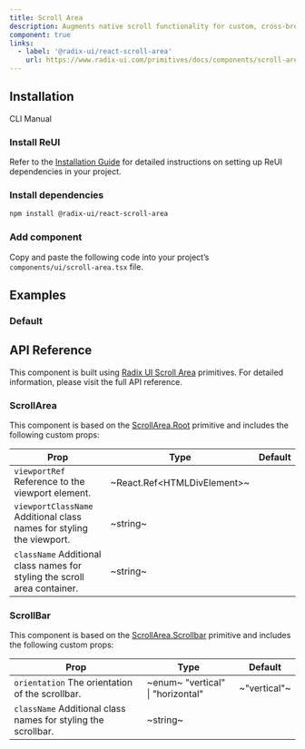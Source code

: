 ```yaml
---
title: Scroll Area
description: Augments native scroll functionality for custom, cross-browser styling.
component: true
links:
  - label: '@radix-ui/react-scroll-area'
    url: https://www.radix-ui.com/primitives/docs/components/scroll-area
---
```


## Installation

<Tabs defaultValue="cli">

<TabsList>
  <TabsTrigger value="cli">CLI</TabsTrigger>
  <TabsTrigger value="manual">Manual</TabsTrigger>
</TabsList>

<TabsContent value="cli">
  <CliCommands name="scroll-area" />
</TabsContent>

<TabsContent value="manual">    
<Steps>

### Install ReUI

Refer to the [Installation Guide](/docs/installation) for detailed instructions on setting up ReUI dependencies in your project.

### Install dependencies

```bash
npm install @radix-ui/react-scroll-area
```

### Add component

Copy and paste the following code into your project’s `components/ui/scroll-area.tsx` file.

<ComponentPreview name="scroll-area" />

</Steps>

</TabsContent>

</Tabs>

## Examples

### Default

<ExamplePreview path="scroll-area/default" />

## API Reference

This component is built using [Radix UI Scroll Area](https://www.radix-ui.com/primitives/docs/components/scroll-area) primitives. For detailed information, please visit the full API reference.

### ScrollArea

This component is based on the [ScrollArea.Root](https://www.radix-ui.com/primitives/docs/components/scroll-area#root) primitive and includes the following custom props:

| **Prop**                                                                                             | **Type**                      | **Default** |
| ---------------------------------------------------------------------------------------------------- | ----------------------------- | ----------- |
| `viewportRef` <PopoverInfo>Reference to the viewport element.</PopoverInfo>                          | ~React.Ref\<HTMLDivElement\>~ | <Na/>       |
| `viewportClassName` <PopoverInfo>Additional class names for styling the viewport.</PopoverInfo>      | ~string~                      | <Na/>       |
| `className` <PopoverInfo>Additional class names for styling the scroll area container.</PopoverInfo> | ~string~                      | <Na/>       |

### ScrollBar

This component is based on the [ScrollArea.Scrollbar](https://www.radix-ui.com/primitives/docs/components/scroll-area#scrollbar) primitive and includes the following custom props:

| **Prop**                                                                                 | **Type**                                                       | **Default**  |
| ---------------------------------------------------------------------------------------- | -------------------------------------------------------------- | ------------ |
| `orientation` <PopoverInfo>The orientation of the scrollbar.</PopoverInfo>               | ~enum~ <PopoverInfo> "vertical" \| "horizontal" </PopoverInfo> | ~"vertical"~ |
| `className` <PopoverInfo>Additional class names for styling the scrollbar.</PopoverInfo> | ~string~                                                       | <Na/>        |
